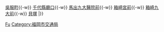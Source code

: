 {{鐵道路線|
| 模板名稱 =箱崎線
| 名稱 = [[File:Fukuoka City Subway Logo.svg|25px|link=福岡市交通局]] <small>[[福岡市地下鐵]]</small> [[福岡市地下鐵箱崎線|箱崎線]] [[File:Subway FukuokaHakozaki.svg|18px]] 
| 代表色 = #07c
| 背景顏色 = #FFFFFF 
| 車站列表 = （[[Template:機場線 (福岡市地下鐵)|天神、西新、姪濱方向]]←）[[中洲川端站|中洲川端]]{{-w}} [[吳服町站|吳服町]]{{-w}} [[千代縣廳口站|千代縣廳口]]{{-w}} [[馬出九大醫院前站|馬出九大醫院前]]{{-w}} [[箱崎宮前站|箱崎宮前]]{{-w}} [[箱崎九大前站|箱崎九大前]]{{-w}} [[貝塚站 (福岡縣)|貝塚]]
|}}<noinclude>
[[Category:日本地鐵模板|Fu]]
[[Category:福岡市交通局]]
</noinclude>